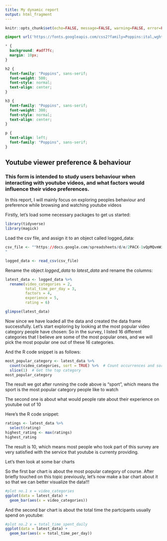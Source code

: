 ```yaml
---
title: My dynamic report
output: html_fragment
---
```


```r
knitr::opts_chunk$set(echo=FALSE, message=FALSE, warning=FALSE, error=FALSE)

```

```css
@import url('https://fonts.googleapis.com/css2?family=Poppins:ital,wght@0,100;0,200;0,300;0,400;0,500;0,600;0,700;0,800;0,900;1,100;1,200;1,300;1,400;1,500;1,600;1,700;1,800;1,900&display=swap');

* {
  background: #adf7fc;
  margin: 10px;
}

h2 {
  font-family: "Poppins", sans-serif;
  font-weight: 500;
  font-style: normal;
  text-align: center;
}

h3 {
  font-family: "Poppins", sans-serif;
  font-weight: 300;
  font-style: normal;
  text-align: center;
}

p {
  text-align: left;
  font-family: "Poppins", sans-serif;
}
```

## Youtube viewer preference & behaviour

### This form is intended to study users behaviour when interacting with youtube videos, and what factors would influence their video preferences.

In this report, I will mainly focus on exploring peoples behaviour and preference while browsing and watching youtube videos

Firstly, let's load some necessary packages to get us started:
```r
library(tidyverse)
library(magick)
```

Load the csv file, and assign it to an object called logged_data:
```r

csv_file <- ""https://docs.google.com/spreadsheets/d/e/2PACX-1vQpMQvmWiKBQwIKecKDuRBZyhaHCpfOw-0hyIHEuD849GazihA4DT1w0W_WCc_Y3hsojdDaNbd6mJpW/pub?gid=1765259499&single=true&output=csv"
"

logged_data <- read_csv(csv_file)

```

Rename the object *logged_data* to *latest_data* and rename the columns:
```r

latest_data <- logged_data %>%
  rename(video_categories = 2,
         total_time_per_day = 3,
         factors = 4,
         experience = 5,
         rating = 6)

glimpse(latest_data)
```

Now since we have loaded all the data and created the data frame successfully. Let's start exploring by looking at the most popular video category people have chosen:
So in the survey, I listed 16 different categories that I believe are some of the most popular ones, and we will pick the most popular one out of these 16 categories.

And the R code snippet is as follows:

```r

most_popular_category <- latest_data %>%
  count(video_categories, sort = TRUE) %>%  # Count occurrences and sort in descending order
  slice(1)  # Get the top category
most_popular_category
```

The result we got after running the code above is "sport", which means the sport is the most popular category people like to watch

The second one is about what would people rate about their experience on youtube out of 10

Here's the R code snippet:

```r

ratings <- latest_data %>%
  select(rating)
highest_rating <- max(ratings)
highest_rating
```

The result is 10, which means most people who took part of this survey are very satisfied with the service that youtube is currenty providing.

Let's then look at some bar charts

So the first bar chart is about the most popular category of course. After briefly touched on this topic previously, let's now make a bar chart about it so that we can better visualize the data!!!

```r
#plot no.1 x = video_categories
ggplot(data = latest_data) +
  geom_bar(aes(x = video_categories))
```

And the second bar chart is about the total time the partcipants usually spend on youtube:
```r
#plot no.2 x = total_time_spent_daily
ggplot(data = latest_data) +
  geom_bar(aes(x = total_time_per_day))
```


